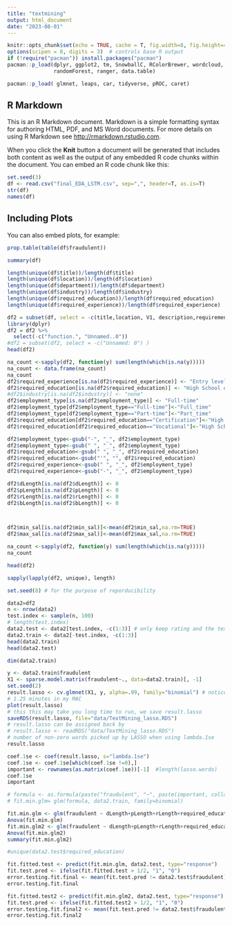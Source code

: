 ```yaml
---
title: "textmining"
output: html_document
date: "2023-08-01"
---
```


```r
knitr::opts_chunk$set(echo = TRUE, cache = T, fig.width=8, fig.height=4)
options(scipen = 0, digits = 3)  # controls base R output
if (!require("pacman")) install.packages("pacman")
pacman::p_load(dplyr, ggplot2, tm, SnowballC, RColorBrewer, wordcloud, glmnet,
               randomForest, ranger, data.table)

pacman::p_load( glmnet, leaps, car, tidyverse, pROC, caret)
```

## R Markdown

This is an R Markdown document. Markdown is a simple formatting syntax for authoring HTML, PDF, and MS Word documents. For more details on using R Markdown see <http://rmarkdown.rstudio.com>.

When you click the **Knit** button a document will be generated that includes both content as well as the output of any embedded R code chunks within the document. You can embed an R code chunk like this:

```r
set.seed(3)
df <- read.csv("final_EDA_LSTM.csv", sep=",", header=T, as.is=T)
str(df)
names(df)
```

## Including Plots

You can also embed plots, for example:

```r
prop.table(table(df$fraudulent))
```

```r
summary(df)
```

```r
length(unique(df$title))/length(df$title)
length(unique(df$location))/length(df$location)
length(unique(df$department))/length(df$department)
length(unique(df$industry))/length(df$industry)
length(unique(df$required_education))/length(df$required_education)
length(unique(df$required_experience))/length(df$required_experience)
```


```r
df2 = subset(df, select = -c(title,location, V1, description,requirements, benefits, company_profile,in_balanced_dataset,salary_range, department,industry))
library(dplyr)
df2 = df2 %>% 
  select(-c("function.", "Unnamed..0"))
#df2 = subset(df2, select = -c("Unnamed: 0") )
head(df2)
```
```r
na_count <-sapply(df2, function(y) sum(length(which(is.na(y)))))
na_count <- data.frame(na_count)
na_count
df2$required_experience[is.na(df2$required_experience)] <- "Entry level"
df2$required_education[is.na(df2$required_education)] <- "High School or equivalent"
#df2$industry[is.na(df2$industry)] <- "none"
df2$employment_type[is.na(df2$employment_type)] <- "Full-time"
df2$employment_type[df2$employment_type=="Full-time"]<-"Full_time"
df2$employment_type[df2$employment_type=="Part-time"]<-"Part_time"
df2$required_education[df2$required_education=="Certification"]<-"High School or equivalent"
df2$required_education[df2$required_education=="Vocational"]<-"High School or equivalent"

df2$employment_type<-gsub("-", "_", df2$employment_type)
df2$employment_type<-gsub(" ", "_", df2$employment_type)
df2$required_education<-gsub(" ", "_", df2$required_education)
df2$required_education<-gsub("'", "", df2$required_education)
df2$required_experience<-gsub(" ", "_", df2$employment_type)
df2$required_experience<-gsub("-", "_", df2$employment_type)

df2$dLength[is.na(df2$dLength)] <- 0
df2$pLength[is.na(df2$pLength)] <- 0
df2$rLength[is.na(df2$rLength)] <- 0
df2$bLength[is.na(df2$bLength)] <- 0



df2$min_sal[is.na(df2$min_sal)]<-mean(df2$min_sal,na.rm=TRUE)
df2$max_sal[is.na(df2$max_sal)]<-mean(df2$max_sal,na.rm=TRUE)

na_count <-sapply(df2, function(y) sum(length(which(is.na(y)))))
na_count

head(df2)
```
```r
sapply(lapply(df2, unique), length)
```
```r
set.seed(8) # for the purpose of reporducibility

data2=df2
n <- nrow(data2)
test.index <- sample(n, 100)
# length(test.index)
data2.test <- data2[test.index, -c(1:3)] # only keep rating and the texts
data2.train <- data2[-test.index, -c(1:3)]
head(data2.train)
head(data2.test)
```

```r
dim(data2.train)

y <- data2.train$fraudulent
X1 <- sparse.model.matrix(fraudulent~., data=data2.train)[, -1]
set.seed(2)
result.lasso <- cv.glmnet(X1, y, alpha=.99, family="binomial") # notice alpha = .99.
# 1.25 minutes in my MAC
plot(result.lasso)
# this this may take you long time to run, we save result.lasso
saveRDS(result.lasso, file="data/TextMining_lasso.RDS")
# result.lasso can be assigned back by
# result.lasso <- readRDS("data/TextMining_lasso.RDS")
# number of non-zero words picked up by LASSO when using lambda.1se
result.lasso
```

```r
coef.1se <- coef(result.lasso, s="lambda.1se")  
coef.1se <- coef.1se[which(coef.1se !=0),] 
important <- rownames(as.matrix(coef.1se))[-1]  #length(lasso.words)
coef.1se
important

```
```r
# formula <- as.formula(paste("fraudulent", "~", paste(important, collapse="+")))
# fit.min.glm= glm(formula, data2.train, family=binomial)

fit.min.glm <- glm(fraudulent ~ dLength+pLength+rLength+required_education+LSTM_PREDICT, data2.train, family=binomial)
Anova(fit.min.glm)
fit.min.glm2 <- glm(fraudulent ~ dLength+pLength+rLength+required_education, data2.train, family=binomial)
Anova(fit.min.glm2)
summary(fit.min.glm2)
```

```r
#unique(data2.test$required_education)

fit.fitted.test <- predict(fit.min.glm, data2.test, type="response")
fit.test.pred <- ifelse(fit.fitted.test > 1/2, "1", "0")
error.testing.fit.final <- mean(fit.test.pred != data2.test$fraudulent)
error.testing.fit.final

fit.fitted.test2 <- predict(fit.min.glm2, data2.test, type="response")
fit.test.pred <- ifelse(fit.fitted.test2 > 1/2, "1", "0")
error.testing.fit.final2 <- mean(fit.test.pred != data2.test$fraudulent)
error.testing.fit.final2
```


